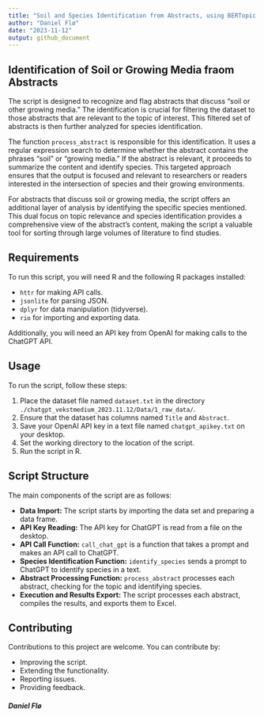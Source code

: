 ```yaml
---
title: "Soil and Species Identification from Abstracts, using BERTopic and ChatGPT"
author: "Daniel Flø"
date: "2023-11-12"
output: github_document
---
```


## Identification of Soil or Growing Media fraom Abstracts

The script is designed to recognize and flag abstracts that discuss "soil or other growing media." The identification is crucial for filtering the dataset to those abstracts that are relevant to the topic of interest. This filtered set of abstracts is then further analyzed for species identification. 

The function `process_abstract` is responsible for this identification. It uses a regular expression search to determine whether the abstract contains the phrases "soil" or "growing media." If the abstract is relevant, it proceeds to summarize the content and identify species. This targeted approach ensures that the output is focused and relevant to researchers or readers interested in the intersection of species and their growing environments.

For abstracts that discuss soil or growing media, the script offers an additional layer of analysis by identifying the specific species mentioned. This dual focus on topic relevance and species identification provides a comprehensive view of the abstract's content, making the script a valuable tool for sorting through large volumes of literature to find studies.

## Requirements

To run this script, you will need R and the following R packages installed:

- `httr` for making API calls.
- `jsonlite` for parsing JSON.
- `dplyr` for data manipulation (tidyverse).
- `rio` for importing and exporting data.

Additionally, you will need an API key from OpenAI for making calls to the ChatGPT API.

## Usage

To run the script, follow these steps:

1. Place the dataset file named `dataset.txt` in the directory `./chatgpt_vekstmedium_2023.11.12/Data/1_raw_data/`.
2. Ensure that the dataset has columns named `Title` and `Abstract`.
3. Save your OpenAI API key in a text file named `chatgpt_apikey.txt` on your desktop.
4. Set the working directory to the location of the script.
5. Run the script in R.

## Script Structure

The main components of the script are as follows:

- **Data Import:** The script starts by importing the data set and preparing a data frame.
- **API Key Reading:** The API key for ChatGPT is read from a file on the desktop.
- **API Call Function:** `call_chat_gpt` is a function that takes a prompt and makes an API call to ChatGPT.
- **Species Identification Function:** `identify_species` sends a prompt to ChatGPT to identify species in a text.
- **Abstract Processing Function:** `process_abstract` processes each abstract, checking for the topic and identifying species.
- **Execution and Results Export:** The script processes each abstract, compiles the results, and exports them to Excel.

## Contributing

Contributions to this project are welcome. You can contribute by:

- Improving the script.
- Extending the functionality.
- Reporting issues.
- Providing feedback.

##### Daniel Flø